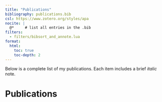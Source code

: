 ```yaml
---
title: "Publications"
bibliography: publications.bib
csl: https://www.zotero.org/styles/apa
nocite: |
  @*     # list all entries in the .bib
filters:
  - filters/bibsort_and_annote.lua
format:
  html:
    toc: true
    toc-depth: 2
---
```


Below is a complete list of my publications. Each item includes a brief *italic* note.

# Publications

